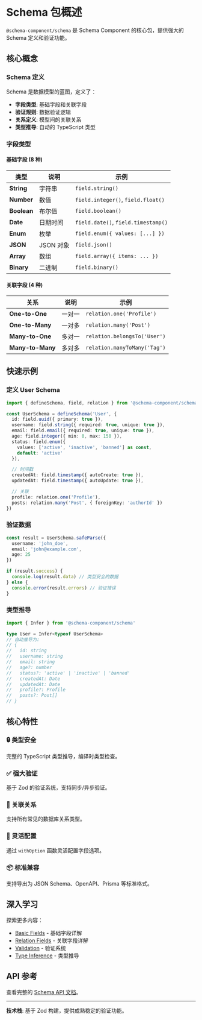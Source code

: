 
<Meta title="Schema/Overview" />

# Schema 包概述

`@schema-component/schema` 是 Schema Component 的核心包，提供强大的 Schema 定义和验证功能。

## 核心概念

### Schema 定义

Schema 是数据模型的蓝图，定义了：

- **字段类型**: 基础字段和关联字段
- **验证规则**: 数据验证逻辑
- **关系定义**: 模型间的关联关系
- **类型推导**: 自动的 TypeScript 类型

### 字段类型

#### 基础字段 (8 种)

| 类型 | 说明 | 示例 |
|------|------|------|
| **String** | 字符串 | `field.string()` |
| **Number** | 数值 | `field.integer()`, `field.float()` |
| **Boolean** | 布尔值 | `field.boolean()` |
| **Date** | 日期时间 | `field.date()`, `field.timestamp()` |
| **Enum** | 枚举 | `field.enum({ values: [...] })` |
| **JSON** | JSON 对象 | `field.json()` |
| **Array** | 数组 | `field.array({ items: ... })` |
| **Binary** | 二进制 | `field.binary()` |

#### 关联字段 (4 种)

| 关系 | 说明 | 示例 |
|------|------|------|
| **One-to-One** | 一对一 | `relation.one('Profile')` |
| **One-to-Many** | 一对多 | `relation.many('Post')` |
| **Many-to-One** | 多对一 | `relation.belongsTo('User')` |
| **Many-to-Many** | 多对多 | `relation.manyToMany('Tag')` |

## 快速示例

### 定义 User Schema

```typescript
import { defineSchema, field, relation } from '@schema-component/schema'

const UserSchema = defineSchema('User', {
  id: field.uuid({ primary: true }),
  username: field.string({ required: true, unique: true }),
  email: field.email({ required: true, unique: true }),
  age: field.integer({ min: 0, max: 150 }),
  status: field.enum({
    values: ['active', 'inactive', 'banned'] as const,
    default: 'active'
  }),

  // 时间戳
  createdAt: field.timestamp({ autoCreate: true }),
  updatedAt: field.timestamp({ autoUpdate: true }),

  // 关联
  profile: relation.one('Profile'),
  posts: relation.many('Post', { foreignKey: 'authorId' })
})
```

### 验证数据

```typescript
const result = UserSchema.safeParse({
  username: 'john_doe',
  email: 'john@example.com',
  age: 25
})

if (result.success) {
  console.log(result.data) // 类型安全的数据
} else {
  console.error(result.errors) // 验证错误
}
```

### 类型推导

```typescript
import { Infer } from '@schema-component/schema'

type User = Infer<typeof UserSchema>
// 自动推导为:
// {
//   id: string
//   username: string
//   email: string
//   age?: number
//   status?: 'active' | 'inactive' | 'banned'
//   createdAt: Date
//   updatedAt: Date
//   profile?: Profile
//   posts?: Post[]
// }
```

## 核心特性

### 🔒 类型安全

完整的 TypeScript 类型推导，编译时类型检查。

### ✅ 强大验证

基于 Zod 的验证系统，支持同步/异步验证。

### 🔗 关联关系

支持所有常见的数据库关系类型。

### 🎯 灵活配置

通过 `withOption` 函数灵活配置字段选项。

### 📦 标准兼容

支持导出为 JSON Schema、OpenAPI、Prisma 等标准格式。

## 深入学习

探索更多内容：

- [Basic Fields](/?path=/docs/schema-basic-fields--docs) - 基础字段详解
- [Relation Fields](/?path=/docs/schema-relation-fields--docs) - 关联字段详解
- [Validation](/?path=/docs/schema-validation--docs) - 验证系统
- [Type Inference](/?path=/docs/schema-type-inference--docs) - 类型推导

## API 参考

查看完整的 [Schema API 文档](/?path=/docs/api-schema-api--docs)。

---

**技术栈**: 基于 Zod 构建，提供成熟稳定的验证功能。
